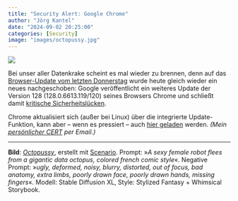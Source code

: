 ```yaml
---
title: "Security Alert: Google Chrome"
author: "Jörg Kantel"
date: "2024-09-02 20:25:00"
categories: [Security]
image: "images/octopussy.jpg"
---
```


[![](images/octopussy-b.jpg)](https://www.flickr.com/photos/schockwellenreiter/53559884733/)

Bei unser aller Datenkrake scheint es mal wieder zu brennen, denn auf das [Browser-Update vom letzten Donnerstag](https://kantel.github.io/posts/2024082901_chrome_update/) wurde heute gleich wieder ein neues nachgeschoben: Google veröffentlicht ein weiteres Update der Version 128 (128.0.6613.119/120) seines Browsers Chrome und schließt  damit [kritische Sicherheitslücken](https://chromereleases.googleblog.com/2024/08/stable-channel-update-for-desktop_21.html).

Chrome aktualisiert sich (außer bei Linux) über die integrierte Update-Funktion, kann aber -- wenn es pressiert -- auch [hier geladen](https://www.google.com/intl/de/chrome/browser/) werden. *(Mein [persönlicher CERT](http://www.gwdg.de/~mreiman1/) per Email.)*

---

**Bild**: *[Octopussy](https://www.flickr.com/photos/schockwellenreiter/53559884733/)*, erstellt mit [Scenario](https://app.scenario.com/). Prompt: »*A sexy female robot flees from a gigantic data octopus, colored french comic style*«. Negative Prompt: »*ugly, deformed, noisy, blurry, distorted, out of focus, bad anatomy, extra limbs, poorly drawn face, poorly drawn hands, missing fingers*«. Modell: Stable Diffusion XL, Style: Stylized Fantasy + Whimsical Storybook.